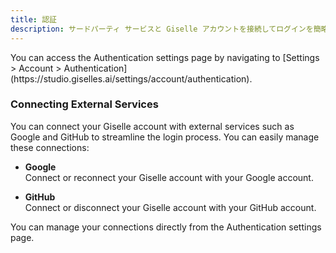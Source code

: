 ```yaml
---
title: 認証
description: サードパーティ サービスと Giselle アカウントを接続してログインを簡略化します。
---
```


<Info>
You can access the Authentication settings page by navigating to [Settings > Account > Authentication](https://studio.giselles.ai/settings/account/authentication).
</Info>

### Connecting External Services

You can connect your Giselle account with external services such as Google and GitHub to streamline the login process. You can easily manage these connections:

- **Google**  
Connect or reconnect your Giselle account with your Google account.

- **GitHub**  
Connect or disconnect your Giselle account with your GitHub account.

You can manage your connections directly from the Authentication settings page.